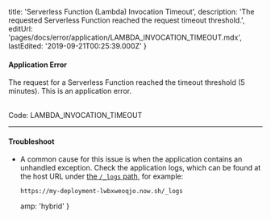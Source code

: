 
  title: 'Serverless Function (Lambda) Invocation Timeout',
  description:
    'The requested Serverless Function reached the request timeout threshold.',
  editUrl: 'pages/docs/error/application/LAMBDA_INVOCATION_TIMEOUT.mdx',
  lastEdited: '2019-09-21T00:25:39.000Z'
}

#### Application Error

The request for a Serverless Function reached the timeout threshold (5 minutes). This is an application error.

<br />

<Note label={false}>
  Code: <InlineCode>LAMBDA_INVOCATION_TIMEOUT</InlineCode>
</Note>

---

#### Troubleshoot

- A common cause for this issue is when the application contains an unhandled exception. Check the application logs, which can be found at the host URL under [the `/_logs` path](/docs/v2/advanced/concepts/special-paths#logs-view), for example:
  ```
  https://my-deployment-lwbxweoqjo.now.sh/_logs
  ```


  amp: 'hybrid'
}
